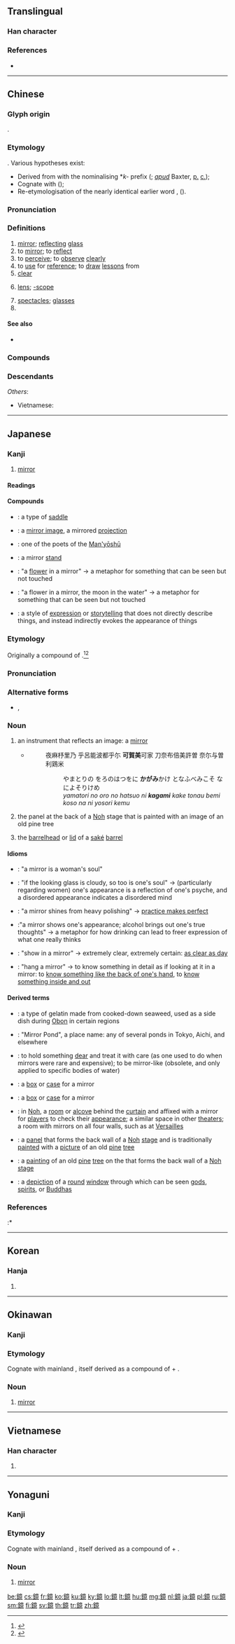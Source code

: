{{character info/new}}
{{also|镜}}
==Translingual==

===Han character===
{{Han char|rn=167|rad=金|as=11|sn=19|four=80116|canj=CYTU|ids=⿰釒竟}}

===References===
* {{Han ref|kx=1320.100|dkj=40812|dj=1820.050|hdz=64250.100|uh=93E1|ud=37857|bh=C3E8|bd=50152}}

----

==Chinese==
{{zh-forms|s=镜}}

===Glyph origin===
{{Han etym}}
{{Han compound|alt1=釒|金|竟|ls=psc|c1=s|c2=p}}.

===Etymology===
{{unk.|lang=zh}}. Various hypotheses exist:
* Derived from {{och-l|亮|to shine}} with the nominalising *''k-'' prefix ({{zh-ref|Schuessler, 2007}}; ''[[apud]]'' Baxter, [[personal|p.]] [[communication|c.]]);
* Cognate with {{och-l|景|bright}} ({{zh-ref|Schuessler, 2007}});
* Re-etymologisation of the nearly identical earlier word {{och-l|監|tr=*kraːms}}, {{och-l|鑑|tr=*kraːms|mirror}} ({{zh-ref|Schuessler, 2007}}).

===Pronunciation===
{{zh-pron
|m=jìng
|c=geng3
|h=pfs=kiang
|md=giáng
|mn=kiàⁿ
|w=2jin
|mc=y
|oc=y
|cat=n,v,pn
}}

===Definitions===
{{zh-hanzi}}

# [[mirror]]; [[reflecting]] [[glass]]
# to [[mirror]]; to [[reflect]]
# to [[perceive]]; to [[observe]] [[clearly]]
# to [[use]] for [[reference]]; to [[draw]] [[lesson]]s from
# [[clear]]
# {{lb|zh|physics}} [[lens]]; [[-scope]]
# [[spectacles]]; [[glasses]]
# {{surname|lang=zh}}

====See also====
* {{sense|mirror}} {{zh-l|鑒}}

===Compounds===
{{zh-der|鏡子|鏡花水月|鏡框|鏡片|鏡臺|鏡頭|鏡頭罩|鏡匣|鏡箱|鏡像|三稜鏡|上鏡頭|人鏡|借鏡|偏光鏡|偏極光鏡|內視鏡|八卦鏡|冰鏡|凸透鏡|凸面鏡|凹透鏡|凹面鏡|出鏡頭|分光鏡|分色鏡|分釵破鏡|分鏡頭|千里鏡|反光鏡|反射鏡|合鏡|哈哈鏡|喉鏡|回光鏡|太陽眼鏡|妖鏡|山雞舞鏡|平面鏡|廣角鏡|廣角鏡頭|後視鏡|心鏡|把兒鏡子|拉鏡頭|掛鏡兒|接物鏡|接目鏡|搖鏡頭|搶鏡頭|攬鏡|放大鏡|明鏡|明鏡不疲|明鏡高懸|昏鏡重明|昏鏡重磨|會聚透鏡|有色眼鏡|望遠鏡|望遠鏡頭|柔光鏡|業鏡|樂昌破鏡|標準鏡頭|水月鏡像|水月鏡花|水鏡|海鏡|淬鏡|潛望鏡|濾光鏡|濾色鏡|火鏡|無形眼鏡|無形鏡|照妖鏡|照後鏡|照膽鏡|照鏡子|燧火鏡|物鏡|特寫鏡頭|特技鏡頭|玉鏡臺|瑤臺鏡|瑩鏡|璣鏡|目光如鏡|目鏡|盲者得鏡|眼鏡|眼鏡猴|眼鏡蛇|破鏡|破鏡之憂|破鏡分釵|破鏡分離|破鏡重合|破鏡重圓|磨磚成鏡|秦庭朗鏡|秦鏡|秦鏡高懸|稜鏡|空鏡頭|穿衣鏡|網站鏡照|纖維鏡|老花眼鏡|考鏡|耳鏡|聚光鏡|胃鏡|胃鏡檢查|膀胱鏡|舌面如鏡|花鏡|茶鏡|菱花鏡|著衣鏡|藻鏡|虛堂懸鏡|蛙鏡|西洋鏡|規鏡|觀劇鏡|試鏡|護心鏡|變焦鏡頭|變色眼鏡|變色鏡|跌破眼鏡|近攝鏡頭|透光鏡|透鏡|金鏡|銅鏡|鏡中花|鏡戒|鏡支兒|鏡泊湖|鏡湖|鏡破釵分|鏡筒|鏡考|鏡聽|鏡花緣|鏡袱|鏡裡孤鸞|鏡貝|鏡鐵礦|鏡面呢|鏡頭視角|長鏡頭|開鏡|隱形眼鏡|靶兒鏡子|韻鏡|顯微鏡|風鏡|高抬明鏡|魔鏡|魚眼鏡頭|墨鏡}}

===Descendants===
{{CJKV||きょう|경|kính}}
''Others'':
* Vietnamese: {{l|vi|gương}}

----

==Japanese==

===Kanji===
{{ja-kanji|grade=4|rs=金11}}

# [[mirror]]

====Readings====
{{ja-readings
|goon=[[きょう]] (kyō)
|kanon=[[けい]] (kei)
|kun=[[かがみ]] (kagami), [[かんがみる]] (kangamiru)
|nanori=[[あき]] (aki), [[あきら]] (akira), [[かが]] (kaga), [[かがみ]] (kagami), [[かがん]] (kagan), [[かね]] (kane), [[とし]] (toshi), [[み]] (mi)
}}

====Compounds====
{{der-top|Compounds}}
* {{ja-r|鏡鞍|かがみぐら}}: a type of [[saddle]]
* {{ja-r|鏡映|きょうえい}}: a [[mirror image]], a mirrored [[projection]]
* {{ja-r|鏡王女|^かがみ の ^おおきみ}}: one of the poets of the [[w:Man'yōshū|Man'yōshū]]
* {{ja-r|鏡架|きょうか}}: a mirror [[stand]]
* {{ja-r|鏡花|きょうか}}: "a [[flower]] in a mirror" → a metaphor for something that can be seen but not touched
* {{ja-r|鏡花水月|きょうか すいげつ}}: "a flower in a mirror, the moon in the water" → a metaphor for something that can be seen but not touched
* {{ja-r|鏡花水月法|きょうか すいげつほう}}: a style of [[expression]] or [[storytelling]] that does not directly describe things, and instead indirectly evokes the appearance of things
{{der-bottom}}

===Etymology===
Originally a compound of {{compound|lang=ja|sort=かがみ|影|tr1=kaga|t1=shadow; outline; figure; image|pos1=ancient combining form of modern reading ''kage''|見|tr2=mi|t2=seeing|pos2=the {{m|ja|連用形|tr=ren'yōkei||stem or continuative form}} of verb {{m|ja|見る}} ''miru'', “to see, to look at”, cognate with {{m|ja|目}} ''me'', “eye”}}.<ref name="KDJ">{{R:Kokugo Dai Jiten}}</ref><ref name="DJR">{{R:Daijirin}}</ref>

===Pronunciation===
{{ja-pron|yomi=k|かがみ|acc=3|acc_ref=DJR}}

===Alternative forms===
* {{l|ja|鑑}} {{non-joyo-reading}}, {{l|ja|鑒}} {{non-joyo-reading}}

===Noun===
{{ja-noun|かがみ}}

# an instrument that reflects an image: a [[mirror]]
#* {{RQ:Man'yōshū|14|3468}}
#*: 夜麻杼里乃 乎呂能波都乎尓 '''可賀美'''可家 刀奈布倍美許曽 奈尓与曽利鶏米
#*:: やまとりの をろのはつをに '''かがみ'''かけ となふべみこそ なによそりけめ
#*:: ''yamatori no oro no hatsuo ni '''kagami''' kake tonau bemi koso na ni yosori kemu''
# {{lb|ja|sort=かがみ|Noh}} the panel at the back of a [[Noh]] stage that is painted with an image of an old pine tree
# the [[barrelhead]] or [[lid]] of a [[saké]] [[barrel]]
#: {{ja-usex|昨日、'''鏡'''を抜いた。|きのう、 '''かがみ''' を ぬいた。|They removed the '''barrelhead''' yesterday. → They opened the saké barrel yesterday.}}

====Idioms====
{{der-top|Idioms}}
* {{ja-r|鏡は女の魂|かがみ は おんな の たまし.い}}: "a mirror is a woman's soul"
* {{ja-r|鏡が曇ると魂が曇る|かがみ が くもる と たまし.い が くもる}}: "if the looking glass is cloudy, so too is one's soul" → (particularly regarding women) one's appearance is a reflection of one's psyche, and a disordered appearance indicates a disordered mind
* {{ja-r|鏡は重磨によって輝く|かがみ は じゅうま に よって かがやく}}: "a mirror shines from heavy polishing" → [[practice makes perfect]]
* {{ja-r|鏡は容貌を見せ酒は心を現す|かがみ は かたち を みせ、さけ は こころ を あらわす}}:"a mirror shows one's appearance; alcohol brings out one's true thoughts" → a metaphor for how drinking can lead to freer expression of what one really thinks
* {{ja-r|鏡に掛く|かがみ に かく}}: "show in a mirror" → extremely clear, extremely certain: [[as clear as day]]
* {{ja-r|鏡を掛く|かがみ を かく}}: "hang a mirror" → to know something in detail as if looking at it in a mirror: to [[know like the back of one's hand|know something like the back of one's hand]], to [[know something inside and out]]
{{der-bottom}}

====Derived terms====
{{der-top}}
* {{ja-r|鏡いご|かがみ いご}}: a type of gelatin made from cooked-down seaweed, used as a side dish during [[Obon]] in certain regions
* {{ja-r|鏡ヶ池|^かがみ-ヶ-^いけ}}: "Mirror Pond", a place name: any of several ponds in Tokyo, Aichi, and elsewhere
* {{ja-r|鏡なす|かがみなす}}: to hold something [[dear]] and treat it with care (as one used to do when mirrors were rare and expensive); to be mirror-like (obsolete, and only applied to specific bodies of water)
* {{ja-r|鏡の家|かがみ の いえ}}: a [[box]] or [[case]] for a mirror
* {{ja-r|鏡の奩|かがみ の す}}: a [[box]] or [[case]] for a mirror
* {{ja-r|鏡の間|かがみ の ま}}: in [[Noh]], a [[room]] or [[alcove]] behind the [[curtain]] and affixed with a mirror for [[player]]s to check their [[appearance]]; a similar space in other [[theater]]s; a room with mirrors on all four walls, such as at [[Versailles]]
* {{ja-r|鏡板|かがみ いた}}: a [[panel]] that forms the back wall of a [[Noh]] [[stage]] and is traditionally [[painted]] with a [[picture]] of an old [[pine]] [[tree]]
* {{ja-r|鏡の松|かがみ の まつ}}: a [[painting]] of an old [[pine]] [[tree]] on the {{m|ja|鏡板|tr=kagami ita}} that forms the back wall of a [[Noh]] [[stage]]
* {{ja-r|鏡の御影|かがみ の みえい}}: {{qualifier|painting}} a [[depiction]] of a [[round]] [[window]] through which can be seen [[god]]s, [[spirit]]s, or [[Buddha]]s
{{der-bottom}}

===References===
<references/>
:* {{R:Man'yōshū 3}}

----

==Korean==

===Hanja===
{{ko-hanja|hangeul=경|eumhun=|rv=gyeong|mr=kyŏng|y=kyeng}}

# {{defn|lang=ko|sort=金11}}

----

==Okinawan==

===Kanji===
{{head|ryu|kanji|hiragana|かがん|romaji|kagan}}

===Etymology===
Cognate with mainland {{cog|ja|鏡|tr=kagami||mirror}}, itself derived as a compound of {{m|ja|影|tr=kaga||shadow; outline; image|pos=ancient combining form of modern reading ''kage''}} + {{m|ja|見|tr=mi||seeing|pos=the {{m|ja|連用形|tr=ren'yōkei||stem or continuative form}} of verb {{m|ja|見る}} ''miru'', “to see, to look at”, cognate with {{m|ja|目}} ''me'', “eye”}}.

===Noun===
{{head|ryu|noun|hiragana|かがん|romaji|kagan}}

# [[mirror]]

----

==Vietnamese==

===Han character===
{{vi-hantu|[[kính]], [[kẻng]], [[gương]], [[kiếng]]|rs=金11}}

# {{defn|lang=vi|sort=金11}}

----

==Yonaguni==
{{attention|yoi}}

===Kanji===
{{head|yoi|kanji|hiragana|かか゚ん|romaji|kaŋan}}

===Etymology===
Cognate with mainland {{cog|ja|鏡|tr=kagami||mirror}}, itself derived as a compound of {{m|ja|影|tr=kaga||shadow; outline; image|pos=ancient combining form of modern reading ''kage''}} + {{m|ja|見|tr=mi||seeing|pos=the {{m|ja|連用形|tr=ren'yōkei||stem or continuative form}} of verb {{m|ja|見る}} ''miru'', “to see, to look at”, cognate with {{m|ja|目}} ''me'', “eye”}}.

===Noun===
{{head|yoi|noun|hiragana|かか゚ん|romaji|kaŋan}}

# [[mirror]]

[[be:鏡]]
[[cs:鏡]]
[[fr:鏡]]
[[ko:鏡]]
[[ku:鏡]]
[[ky:鏡]]
[[lo:鏡]]
[[lt:鏡]]
[[hu:鏡]]
[[mg:鏡]]
[[nl:鏡]]
[[ja:鏡]]
[[pl:鏡]]
[[ru:鏡]]
[[sm:鏡]]
[[fi:鏡]]
[[sv:鏡]]
[[th:鏡]]
[[tr:鏡]]
[[zh:鏡]]